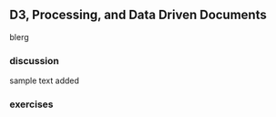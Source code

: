 ## D3, Processing, and Data Driven Documents

blerg

### discussion

sample text added

### exercises
